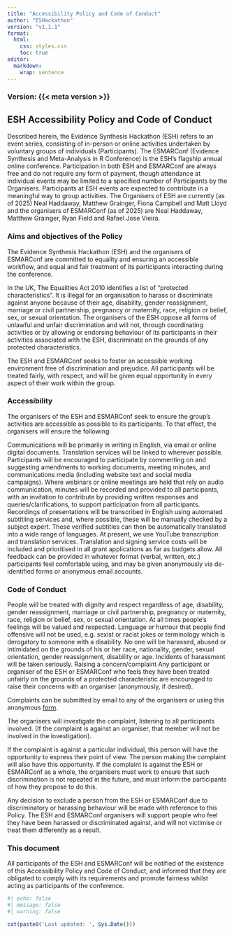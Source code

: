 ```yaml
---
title: "Accessibility Policy and Code of Conduct"
author: "ESHackathon"
version: "v1.1.1"
format:
  html:
    css: styles.css
    toc: true
editor: 
  markdown: 
    wrap: sentence
---
```


### Version: {{< meta version >}}

## ESH Accessibility Policy and Code of Conduct

Described herein, the Evidence Synthesis Hackathon (ESH) refers to an event series, consisting of in-person or online activities undertaken by voluntary groups of individuals (Participants).
The ESMARConf (Evidence Synthesis and Meta-Analysis in R Conference) is the ESH's flagship annual online conference.
Participation in both ESH and ESMARConf are always free and do not require any form of payment, though attendance at individual events may be limited to a specified number of Participants by the Organisers.
Participants at ESH events are expected to contribute in a meaningful way to group activities.
The Organisers of ESH are currently (as of 2025) Neal Haddaway, Matthew Grainger, Fiona Campbell and Matt Lloyd and the organisers of ESMARConf (as of 2025) are Neal Haddaway, Matthew Grainger, Ryan Field and Rafael Jose Vieira.

### Aims and objectives of the Policy

The Evidence Synthesis Hackathon (ESH) and the organisers of ESMARConf are committed to equality and ensuring an accessible workflow, and equal and fair treatment of its participants interacting during the conference.

In the UK, The Equalities Act 2010 identifies a list of "protected characteristics".
It is illegal for an organisation to harass or discriminate against anyone because of their age, disability, gender reassignment, marriage or civil partnership, pregnancy or maternity, race, religion or belief, sex, or sexual orientation.
The organisers of the ESH oppose all forms of unlawful and unfair discrimination and will not, through coordinating activities or by allowing or endorsing behaviour of its participants in their activities associated with the ESH, discriminate on the grounds of any protected characteristics.

The ESH and ESMARConf seeks to foster an accessible working environment free of discrimination and prejudice.
All participants will be treated fairly, with respect, and will be given equal opportunity in every aspect of their work within the group.

### Accessibility

The organisers of the ESH and ESMARConf seek to ensure the group's activities are accessible as possible to its participants.
To that effect, the organisers will ensure the following:

Communications will be primarily in writing in English, via email or online digital documents.
Translation services will be linked to wherever possible.
Participants will be encouraged to participate by commenting on and suggesting amendments to working documents, meeting minutes, and communications media (including website text and social media campaigns).
Where webinars or online meetings are held that rely on audio communication, minutes will be recorded and provided to all participants, with an invitation to contribute by providing written responses and queries/clarifications, to support participation from all participants.
Recordings of presentations will be transcribed in English using automated subtitling services and, where possible, these will be manually checked by a subject expert.
These verified subtitles can then be automatically translated into a wide range of languages.
At present, we use YouTube transcription and translation services.
Translation and signing service costs will be included and prioritised in all grant applications as far as budgets allow.
All feedback can be provided in whatever format (verbal, written, etc.) participants feel comfortable using, and may be given anonymously via de-identified forms or anonymous email accounts.

### Code of Conduct

People will be treated with dignity and respect regardless of age, disability, gender reassignment, marriage or civil partnership, pregnancy or maternity, race, religion or belief, sex, or sexual orientation.
At all times people's feelings will be valued and respected.
Language or humour that people find offensive will not be used, e.g. sexist or racist jokes or terminology which is derogatory to someone with a disability.
No one will be harassed, abused or intimidated on the grounds of his or her race, nationality, gender, sexual orientation, gender reassignment, disability or age.
Incidents of harassment will be taken seriously.
Raising a concern/complaint Any participant or organiser of the ESH or ESMARConf who feels they have been treated unfairly on the grounds of a protected characteristic are encouraged to raise their concerns with an organiser (anonymously, if desired).

Complaints can be submitted by email to any of the organisers or using this anonymous [form](https://forms.gle/Q5SwsBJmnQevZAZp7).

The organisers will investigate the complaint, listening to all participants involved.
(If the complaint is against an organiser, that member will not be involved in the investigation).

If the complaint is against a particular individual, this person will have the opportunity to express their point of view.
The person making the complaint will also have this opportunity.
If the complaint is against the ESH or ESMARConf as a whole, the organisers must work to ensure that such discrimination is not repeated in the future, and must inform the participants of how they propose to do this.

Any decision to exclude a person from the ESH or ESMARConf due to discriminatory or harassing behaviour will be made with reference to this Policy.
The ESH and ESMARConf organisers will support people who feel they have been harassed or discriminated against, and will not victimise or treat them differently as a result.

### This document

All participants of the ESH and ESMARConf will be notified of the existence of this Accessibility Policy and Code of Conduct, and informed that they are obligated to comply with its requirements and promote fairness whilst acting as participants of the conference.

::: footer
```r
#| echo: false
#| message: false 
#| warning: false 

cat(paste0('Last updated: ', Sys.Date()))
```
:::
